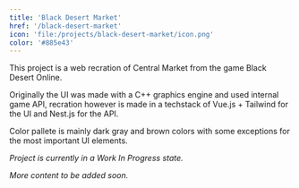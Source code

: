 ```yaml
---
title: 'Black Desert Market'
href: '/black-desert-market'
icon: 'file:/projects/black-desert-market/icon.png'
color: '#885e43'
---
```



This project is a web recration of Central Market from the game <BaseLink href="https://en.wikipedia.org/wiki/Black_Desert_Online">Black Desert Online</BaseLink>.

Originally the UI was made with a C++ graphics engine and used internal game API, recration however is made in a techstack of <BaseLink href="https://vuejs.org">Vue.js</BaseLink> + <BaseLink href="https://tailwindcss.com">Tailwind</BaseLink> for the UI and <BaseLink href="https://nestjs.com">Nest.js</BaseLink> for the API.

Color pallete is mainly dark gray and brown colors with some exceptions for the most important UI elements.

<BaseImage src="/projects/black-desert-market/pallete.png" />

_Project is currently in a Work In Progress state._

_More content to be added soon._
